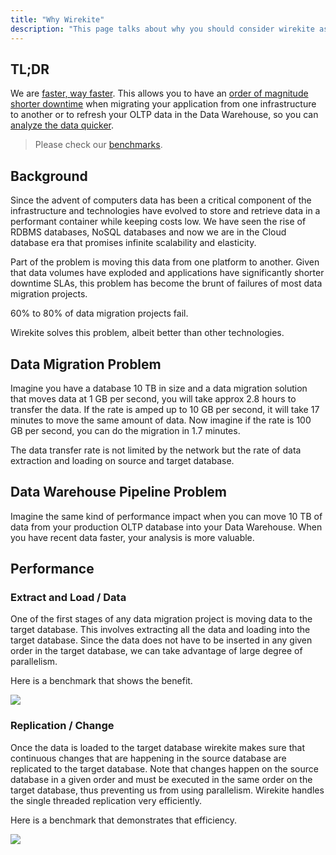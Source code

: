 ```yaml
---
title: "Why Wirekite"
description: "This page talks about why you should consider wirekite as your data migration solution or as your data pipeline infrastructure from your production database to data warehouse."
---
```


## TL;DR

We are [faster, way faster](https://wirekite.webflow.io/benchmarks). This allows you to have an [order of magnitude shorter downtime](https://wirekite.webflow.io/benchmarks) when migrating your application from one infrastructure to another or to refresh your OLTP data in the Data Warehouse, so you can [analyze the data quicker](https://wirekite.webflow.io/benchmarks).

> Please check our [benchmarks](https://wirekite.webflow.io/benchmarks).

## Background

Since the advent of computers data has been a critical component of the infrastructure and technologies have evolved to store and retrieve data in a performant container while keeping costs low. We have seen the rise of RDBMS databases, NoSQL databases and now we are in the Cloud database era that promises infinite scalability and elasticity.

Part of the problem is moving this data from one platform to another. Given that data volumes have exploded and applications have significantly shorter downtime SLAs, this problem has become the brunt of failures of most data migration projects.

<Tip>
  60% to 80% of data migration projects fail.&#x20;
</Tip>

Wirekite solves this problem, albeit better than other technologies.

## Data Migration Problem

Imagine you have a database 10 TB in size and a data migration solution that moves data at 1 GB per second, you will take approx 2.8 hours to transfer the data. If the rate is amped up to 10 GB per second, it will take 17 minutes to move the same amount of data. Now imagine if the rate is 100 GB per second, you can do the migration in 1.7 minutes.

<Note>
  The data transfer rate is not limited by the network but the rate of data extraction and loading on source and target database.
</Note>

## Data Warehouse Pipeline Problem

Imagine the same kind of performance impact when you can move 10 TB of data from your production OLTP database into your Data Warehouse. When you have recent data faster, your analysis is more valuable.

## Performance

### Extract and Load / Data

One of the first stages of any data migration project is moving data to the target database. This involves extracting all the data and loading into the target database. Since the data does not have to be inserted in any given order in the target database, we can take advantage of large degree of parallelism.

Here is a benchmark that shows the benefit.

![](/images/benchmark1.svg)

### Replication / Change

Once the data is loaded to the target database wirekite makes sure that continuous changes that are happening in the source database are replicated to the target database. Note that changes happen on the source database in a given order and must be executed in the same order on the target database, thus preventing us from using parallelism. Wirekite handles the
single threaded replication very efficiently.

Here is a benchmark that demonstrates that efficiency.

![](/images/benchmark2.svg)